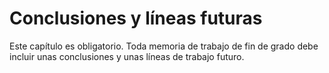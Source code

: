 # Conclusiones y líneas futuras {#sec-conclusiones}

Este capítulo es obligatorio.
Toda memoria de trabajo de fin de grado debe incluir unas conclusiones y unas líneas de trabajo futuro.

